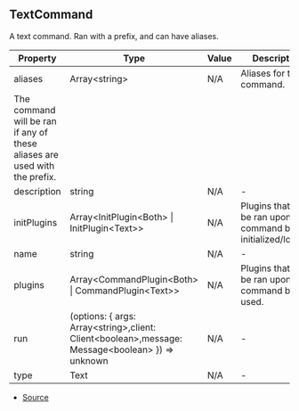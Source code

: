## TextCommand

A text command. Ran with a prefix, and can have aliases.

| Property                                                                  | Type                                                                                                | Value | Description                                                         |
| ------------------------------------------------------------------------- | --------------------------------------------------------------------------------------------------- | ----- | ------------------------------------------------------------------- |
| aliases                                                                   | Array\<string>                                                                                      | N/A   | Aliases for the command.                                            |
| The command will be ran if any of these aliases are used with the prefix. |
| description                                                               | string                                                                                              | N/A   | -                                                                   |
| initPlugins                                                               | Array\<InitPlugin\<Both> \| InitPlugin\<Text>>                                                      | N/A   | Plugins that will be ran upon the command being initialized/loaded. |
| name                                                                      | string                                                                                              | N/A   | -                                                                   |
| plugins                                                                   | Array\<CommandPlugin\<Both> \| CommandPlugin\<Text>>                                                | N/A   | Plugins that will be ran upon the command being used.               |
| run                                                                       | (options: \{ args: Array\<string>,client: Client\<boolean>,message: Message\<boolean> }) => unknown | N/A   | -                                                                   |
| type                                                                      | Text                                                                                                | N/A   | -                                                                   |

- [Source](https://github.com/DuroCodes/spark/blob/d7098ec/packages/handler/src/types/command.ts#L44)
